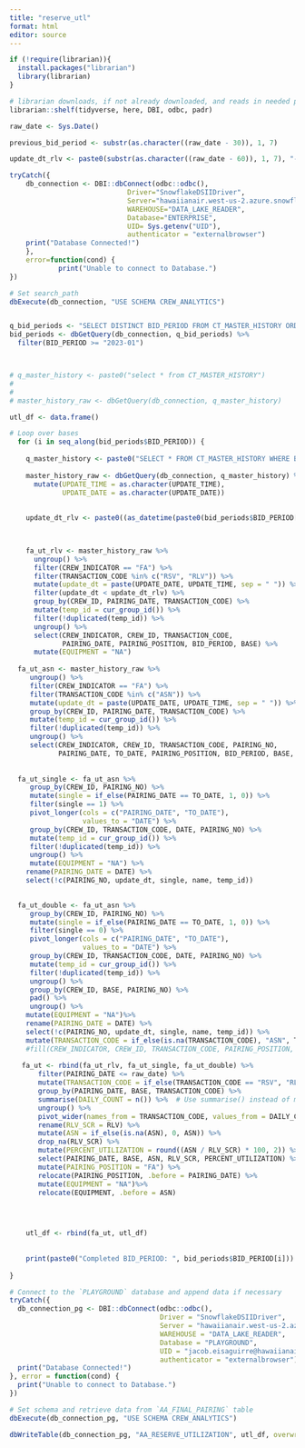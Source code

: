 ```yaml
---
title: "reserve_utl"
format: html
editor: source
---
```


```r
if (!require(librarian)){
  install.packages("librarian")
  library(librarian)
}

# librarian downloads, if not already downloaded, and reads in needed packages
librarian::shelf(tidyverse, here, DBI, odbc, padr)

```

```r
raw_date <- Sys.Date()

previous_bid_period <- substr(as.character((raw_date - 30)), 1, 7)

update_dt_rlv <- paste0(substr(as.character((raw_date - 60)), 1, 7), "-25 00:00:00")

```


```r
tryCatch({
    db_connection <- DBI::dbConnect(odbc::odbc(),
                             Driver="SnowflakeDSIIDriver",
                             Server="hawaiianair.west-us-2.azure.snowflakecomputing.com",
                             WAREHOUSE="DATA_LAKE_READER",
                             Database="ENTERPRISE",
                             UID= Sys.getenv("UID"), 
                             authenticator = "externalbrowser")
    print("Database Connected!")
    },
    error=function(cond) {
            print("Unable to connect to Database.")
})

# Set search_path
dbExecute(db_connection, "USE SCHEMA CREW_ANALYTICS")


q_bid_periods <- "SELECT DISTINCT BID_PERIOD FROM CT_MASTER_HISTORY ORDER BY BID_PERIOD DESC;"
bid_periods <- dbGetQuery(db_connection, q_bid_periods) %>% 
  filter(BID_PERIOD >= "2023-01")



# q_master_history <- paste0("select * from CT_MASTER_HISTORY")
# 
# 
# master_history_raw <- dbGetQuery(db_connection, q_master_history)

```

```r

utl_df <- data.frame()

# Loop over bases
  for (i in seq_along(bid_periods$BID_PERIOD)) { 
    
    q_master_history <- paste0("SELECT * FROM CT_MASTER_HISTORY WHERE BID_PERIOD = '", bid_periods$BID_PERIOD[i], "';")
    
    master_history_raw <- dbGetQuery(db_connection, q_master_history) %>%
      mutate(UPDATE_TIME = as.character(UPDATE_TIME),
             UPDATE_DATE = as.character(UPDATE_DATE))
    
    
    update_dt_rlv <- paste0((as_datetime(paste0(bid_periods$BID_PERIOD[i], "-24 00:00:00")) - months(1)), " 00:00:00") 

    

    fa_ut_rlv <- master_history_raw %>% 
      ungroup() %>% 
      filter(CREW_INDICATOR == "FA") %>% 
      filter(TRANSACTION_CODE %in% c("RSV", "RLV")) %>%
      mutate(update_dt = paste(UPDATE_DATE, UPDATE_TIME, sep = " ")) %>%
      filter(update_dt < update_dt_rlv) %>%
      group_by(CREW_ID, PAIRING_DATE, TRANSACTION_CODE) %>%
      mutate(temp_id = cur_group_id()) %>%
      filter(!duplicated(temp_id)) %>%
      ungroup() %>% 
      select(CREW_INDICATOR, CREW_ID, TRANSACTION_CODE,
             PAIRING_DATE, PAIRING_POSITION, BID_PERIOD, BASE) %>% 
      mutate(EQUIPMENT = "NA")
    
  fa_ut_asn <- master_history_raw %>% 
     ungroup() %>% 
     filter(CREW_INDICATOR == "FA") %>% 
     filter(TRANSACTION_CODE %in% c("ASN")) %>% 
     mutate(update_dt = paste(UPDATE_DATE, UPDATE_TIME, sep = " ")) %>%
     group_by(CREW_ID, PAIRING_DATE, TRANSACTION_CODE) %>%
     mutate(temp_id = cur_group_id()) %>%
     filter(!duplicated(temp_id)) %>%
     ungroup() %>% 
     select(CREW_INDICATOR, CREW_ID, TRANSACTION_CODE, PAIRING_NO,
            PAIRING_DATE, TO_DATE, PAIRING_POSITION, BID_PERIOD, BASE, update_dt)
  
  
  fa_ut_single <- fa_ut_asn %>% 
     group_by(CREW_ID, PAIRING_NO) %>% 
     mutate(single = if_else(PAIRING_DATE == TO_DATE, 1, 0)) %>% 
     filter(single == 1) %>% 
     pivot_longer(cols = c("PAIRING_DATE", "TO_DATE"),
                  values_to = "DATE") %>% 
     group_by(CREW_ID, TRANSACTION_CODE, DATE, PAIRING_NO) %>% 
     mutate(temp_id = cur_group_id()) %>% 
     filter(!duplicated(temp_id)) %>%
     ungroup() %>% 
     mutate(EQUIPMENT = "NA") %>% 
    rename(PAIRING_DATE = DATE) %>% 
    select(!c(PAIRING_NO, update_dt, single, name, temp_id))

  
  fa_ut_double <- fa_ut_asn %>% 
     group_by(CREW_ID, PAIRING_NO) %>% 
     mutate(single = if_else(PAIRING_DATE == TO_DATE, 1, 0)) %>% 
     filter(single == 0) %>% 
     pivot_longer(cols = c("PAIRING_DATE", "TO_DATE"),
                  values_to = "DATE") %>% 
     group_by(CREW_ID, TRANSACTION_CODE, DATE, PAIRING_NO) %>% 
     mutate(temp_id = cur_group_id()) %>% 
     filter(!duplicated(temp_id)) %>%
     ungroup() %>% 
     group_by(CREW_ID, BASE, PAIRING_NO) %>% 
     pad() %>% 
     ungroup() %>% 
    mutate(EQUIPMENT = "NA")%>% 
    rename(PAIRING_DATE = DATE) %>% 
    select(!c(PAIRING_NO, update_dt, single, name, temp_id)) %>%
    mutate(TRANSACTION_CODE = if_else(is.na(TRANSACTION_CODE), "ASN", TRANSACTION_CODE))
    #fill(CREW_INDICATOR, CREW_ID, TRANSACTION_CODE, PAIRING_POSITION, BID_PERIOD, BASE, .direction = "down")
  
   fa_ut <- rbind(fa_ut_rlv, fa_ut_single, fa_ut_double) %>% 
       filter(PAIRING_DATE <= raw_date) %>% 
       mutate(TRANSACTION_CODE = if_else(TRANSACTION_CODE == "RSV", "RLV", TRANSACTION_CODE)) %>% 
       group_by(PAIRING_DATE, BASE, TRANSACTION_CODE) %>% 
       summarise(DAILY_COUNT = n()) %>%  # Use summarise() instead of mutate() to avoid repeated counts
       ungroup() %>%
       pivot_wider(names_from = TRANSACTION_CODE, values_from = DAILY_COUNT) %>%
       rename(RLV_SCR = RLV) %>% 
       mutate(ASN = if_else(is.na(ASN), 0, ASN)) %>% 
       drop_na(RLV_SCR) %>% 
       mutate(PERCENT_UTILIZATION = round((ASN / RLV_SCR) * 100, 2)) %>% 
       select(PAIRING_DATE, BASE, ASN, RLV_SCR, PERCENT_UTILIZATION) %>% 
       mutate(PAIRING_POSITION = "FA") %>% 
       relocate(PAIRING_POSITION, .before = PAIRING_DATE) %>% 
       mutate(EQUIPMENT = "NA")%>% 
       relocate(EQUIPMENT, .before = ASN)



    
    utl_df <- rbind(fa_ut, utl_df)
    
    
    print(paste0("Completed BID_PERIOD: ", bid_periods$BID_PERIOD[i]))
    
}

```


```r

# Connect to the `PLAYGROUND` database and append data if necessary
tryCatch({
  db_connection_pg <- DBI::dbConnect(odbc::odbc(),
                                     Driver = "SnowflakeDSIIDriver",
                                     Server = "hawaiianair.west-us-2.azure.snowflakecomputing.com",
                                     WAREHOUSE = "DATA_LAKE_READER",
                                     Database = "PLAYGROUND",
                                     UID = "jacob.eisaguirre@hawaiianair.com",
                                     authenticator = "externalbrowser")
  print("Database Connected!")
}, error = function(cond) {
  print("Unable to connect to Database.")
})

# Set schema and retrieve data from `AA_FINAL_PAIRING` table
dbExecute(db_connection_pg, "USE SCHEMA CREW_ANALYTICS")

dbWriteTable(db_connection_pg, "AA_RESERVE_UTILIZATION", utl_df, overwrite=T)

```

